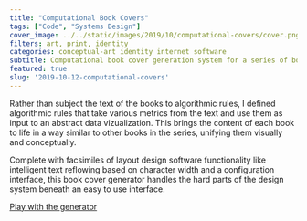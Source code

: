```yaml
---
title: "Computational Book Covers"
tags: ["Code", "Systems Design"]
cover_image: ../../static/images/2019/10/computational-covers/cover.png
filters: art, print, identity
categories: conceptual-art identity internet software
subtitle: Computational book cover generation system for a series of books released by Public Domain.
featured: true
slug: '2019-10-12-computational-covers'
---
```

<div className="gc-spill">
  <Figure src={'/images/2019/10/computational-covers/1.jpg'} />
  <Figure src={'/images/2019/10/computational-covers/2.png'} />
</div>

<div className="gc-main">
  <p>
    Rather than subject the text of the books to algorithmic rules, I defined algorithmic rules that take various metrics from the text and use them as input to an abstract data vizualization. This brings the content of each book to life in a way similar to other books in the series, unifying them visually and conceptually.
  </p>
  <p>Complete with facsimiles of layout design software functionality like intelligent text reflowing based on character width and a configuration interface, this book cover generator handles the hard parts of the design system beneath an easy to use interface.</p>
 <p>
  <a href="/public-domain-cover-generator" className="button button-forward">Play with the generator</a>
  </p>
</div>

<div className="gc-spill">
<Figure src={'/images/2019/10/computational-covers/3.png'} />
</div>
